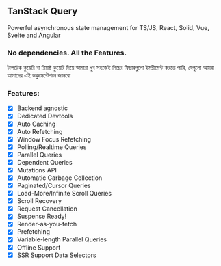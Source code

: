 ## TanStack Query 

Powerful asynchronous state management for TS/JS, React, Solid, Vue, Svelte and Angular

### No dependencies. All the Features.
টান্সটেক কুয়েরি বা রিয়াক্ট কুয়েরি দিয়ে আমারা খুব সহজেই নিচের ফিচারগুলো ইমপ্লীমেন্ট করতে পারি, যেগুলো আমরা আমাদের এই ডকুমেন্টেশনে জানবো

### Features:

- [x] Backend agnostic
- [x] Dedicated Devtools
- [x] Auto Caching
- [x] Auto Refetching
- [x] Window Focus Refetching
- [x] Polling/Realtime Queries
- [x] Parallel Queries
- [x] Dependent Queries
- [x] Mutations API
- [x] Automatic Garbage Collection
- [x] Paginated/Cursor Queries
- [x] Load-More/Infinite Scroll Queries
- [x] Scroll Recovery
- [x] Request Cancellation
- [x] Suspense Ready!
- [x] Render-as-you-fetch
- [x] Prefetching
- [x] Variable-length Parallel Queries
- [x] Offline Support
- [x] SSR Support
Data Selectors